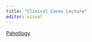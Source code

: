 ```yaml
---
title: "Clinical Cases Lecture"
editor: visual
---
```


[Pahotlogy](https://tubular-crostata-478e7a.netlify.app/resources/obyCase.pdf)
